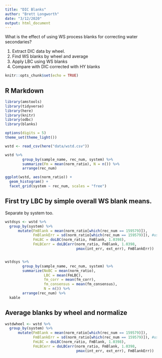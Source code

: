 ```yaml
---
title: "DIC Blanks"
author: "Brett Longworth"
date: "3/12/2020"
output: html_document
---
```


What is the effect of using WS process blanks for correcting water secondaries? 

1. Extract DIC data by wheel.
2. Find WS blanks by wheel and average
3. Apply LBC using WS blanks
4. Compare with DIC corrected with HY blanks

```r
knitr::opts_chunk$set(echo = TRUE)
```

## R Markdown

```r
library(amstools)
library(tidyverse)
library(here)
library(knitr)
library(odbc)
library(blanks)

options(digits = 5)
theme_set(theme_light())

wstd <- read_csv(here("data/wstd.csv"))
```

```r
wstd %>% 
        group_by(sample_name, rec_num, system) %>%
        summarize(Fm = mean(norm_ratio), N = n()) %>%
        arrange(rec_num)

ggplot(wstd, aes(norm_ratio)) +
  geom_histogram() +
  facet_grid(system ~ rec_num, scales = "free")
```

## First try LBC by simple overall WS blank means. 

Separate by system too.

```r
wstdsys <- wstd %>%
  group_by(system) %>%
      mutate(FmBlank = mean(norm_ratio[which(rec_num == 159579)]),
             FmBlankErr = sd(norm_ratio[which(rec_num == 159579)]), #use SNICSer error calc here
             FmLBC = doLBC(norm_ratio, FmBlank, 1.0398),
             FmLBCerr = doLBCerr(norm_ratio, FmBlank, 1.0398,
                                 pmax(int_err, ext_err), FmBlankErr))


wstdsys %>% 
        group_by(sample_name, rec_num, system) %>%
        summarize(NoBC = mean(norm_ratio), 
                  LBC = mean(FmLBC),
                  fm_corr = mean(fm_corr),
                  fm_consensus = mean(fm_consensus),
                  N = n()) %>%
        arrange(rec_num) %>%
  kable

```

## Average blanks by wheel and normalize

```r
wstdwheel <- wstd %>%
  group_by(system) %>%
      mutate(FmBlank = mean(norm_ratio[which(rec_num == 159579)]),
             FmBlankErr = sd(norm_ratio[which(rec_num == 159579)]), #use SNICSer error calc here
             FmLBC = doLBC(norm_ratio, FmBlank, 1.0398),
             FmLBCerr = doLBCerr(norm_ratio, FmBlank, 1.0398,
                                 pmax(int_err, ext_err), FmBlankErr))

```

